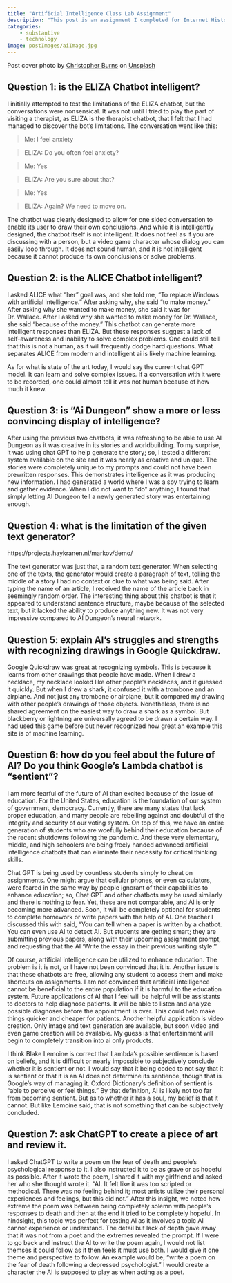 ```yaml
---
title: "Artificial Intelligence Class Lab Assignment"
description: "This post is an assignment I completed for Internet History, Technology, and Security."
categories: 
    - substantive
    - technology
image: postImages/aiImage.jpg
---
```


Post cover photo by <a href="https://unsplash.com/@christopher__burns?utm_content=creditCopyText&utm_medium=referral&utm_source=unsplash">Christopher Burns</a> on <a href="https://unsplash.com/photos/white-and-black-digital-wallpaper-Kj2SaNHG-hg?utm_content=creditCopyText&utm_medium=referral&utm_source=unsplash">Unsplash</a>

## Question 1: is the ELIZA Chatbot intelligent?

 I initially attempted to test the limitations of the ELIZA chatbot, but the conversations were nonsensical. It was not until I tried to play the part of visiting a therapist, as ELIZA is the therapist chatbot, that I felt that I had managed to discover the bot’s limitations. The conversation went like this:

> Me: I feel anxiety

> ELIZA: Do you often feel anxiety?

> Me: Yes

> ELIZA: Are you sure about that?

> Me: Yes

> ELIZA: Again? We need to move on.

The chatbot was clearly designed to allow for one sided conversation to enable its user to draw their own conclusions. And while it is intelligently designed, the chatbot itself is not intelligent. It does not feel as if you are discussing with a person, but a video game character whose dialog you can easily loop through. It does not sound human, and it is not intelligent because it cannot produce its own conclusions or solve problems.

## Question 2: is the ALICE Chatbot intelligent?

 I asked ALICE what “her” goal was, and she told me, “To replace Windows with artificial intelligence.” After asking why, she said “to make money.” After asking why she wanted to make money, she said it was for Dr. Wallace. After I asked why she wanted to make money for Dr. Wallace, she said “because of the money.” This chatbot can generate more intelligent responses than ELIZA. But these responses suggest a lack of self-awareness and inability to solve complex problems. One could still tell that this is not a human, as it will frequently dodge hard questions. What separates ALICE from modern and intelligent ai is likely machine learning.

As for what is state of the art today, I would say the current chat GPT model. It can learn and solve complex issues. If a conversation with it were to be recorded, one could almost tell it was not human because of how much it knew. 

## Question 3: is "Ai Dungeon" show a more or less convincing display of intelligence?

 After using the previous two chatbots, it was refreshing to be able to use AI Dungeon as it was creative in its stories and worldbuilding. To my surprise, it was using chat GPT to help generate the story; so, I tested a different system available on the site and it was nearly as creative and unique. The stories were completely unique to my prompts and could not have been prewritten responses. This demonstrates intelligence as it was producing new information. I had generated a world where I was a spy trying to learn and gather evidence. When I did not want to “do” anything, I found that simply letting AI Dungeon tell a newly generated story was entertaining enough.

## Question 4: what is the limitation of the given text generator?

https://projects.haykranen.nl/markov/demo/

The text generator was just that, a random text generator. When selecting one of the texts, the generator would create a paragraph of text, telling the middle of a story I had no context or clue to what was being said. After typing the name of an article, I received the name of the article back in seemingly random order. The interesting thing about this chatbot is that it appeared to understand sentence structure, maybe because of the selected text, but it lacked the ability to produce anything new. It was not very impressive compared to AI Dungeon’s neural network.

## Question 5: explain AI's struggles and strengths with recognizing drawings in Google Quickdraw.

Google Quickdraw was great at recognizing symbols. This is because it learns from other drawings that people have made. When I drew a necklace, my necklace looked like other people’s necklaces, and it guessed it quickly. But when I drew a shark, it confused it with a trombone and an airplane. And not just any trombone or airplane, but it compared my drawing with other people’s drawings of those objects. Nonetheless, there is no shared agreement on the easiest way to draw a shark as a symbol. But blackberry or lightning are universally agreed to be drawn a certain way. I had used this game before but never recognized how great an example this site is of machine learning.

## Question 6: how do you feel about the future of AI? Do you think Google's Lambda chatbot is "sentient"?
 I am more fearful of the future of AI than excited because of the issue of education. For the United States, education is the foundation of our system of government, democracy. Currently, there are many states that lack proper education, and many people are rebelling against and doubtful of the integrity and security of our voting system. On top of this, we have an entire generation of students who are woefully behind their education because of the recent shutdowns following the pandemic. And these very elementary, middle, and high schoolers are being freely handed advanced artificial intelligence chatbots that can eliminate their necessity for critical thinking skills. 

Chat GPT is being used by countless students simply to cheat on assignments. One might argue that cellular phones, or even calculators, were feared in the same way by people ignorant of their capabilities to enhance education; so, Chat GPT and other chatbots may be used similarly and there is nothing to fear. Yet, these are not comparable, and AI is only becoming more advanced. Soon, it will be completely optional for students to complete homework or write papers with the help of AI. One teacher I discussed this with said, “You can tell when a paper is written by a chatbot. You can even use AI to detect AI. But students are getting smart; they are submitting previous papers, along with their upcoming assignment prompt, and requesting that the AI ‘Write the essay in their previous writing style.’”

Of course, artificial intelligence can be utilized to enhance education. The problem is it is not, or I have not been convinced that it is. Another issue is that these chatbots are free, allowing any student to access them and make shortcuts on assignments. I am not convinced that artificial intelligence cannot be beneficial to the entire population if it is harmful to the education system. 
Future applications of AI that I feel will be helpful will be assistants to doctors to help diagnose patients. It will be able to listen and analyze possible diagnoses before the appointment is over. This could help make things quicker and cheaper for patients. Another helpful application is video creation. Only image and text generation are available, but soon video and even game creation will be available. My guess is that entertainment will begin to completely transition into ai only products.

I think Blake Lemoine is correct that Lambda’s possible sentience is based on beliefs, and it is difficult or nearly impossible to subjectively conclude whether it is sentient or not. I would say that it being coded to not say that it is sentient or that it is an AI does not determine its sentience, though that is Google’s way of managing it. Oxford Dictionary’s definition of sentient is “able to perceive or feel things.” By that definition, AI is likely not too far from becoming sentient. But as to whether it has a soul, my belief is that it cannot. But like Lemoine said, that is not something that can be subjectively concluded.

## Question 7: ask ChatGPT to create a piece of art and review it.

I asked ChatGPT to write a poem on the fear of death and people’s psychological response to it.  I also instructed it to be as grave or as hopeful as possible. After it wrote the poem, I shared it with my girlfriend and asked her who she thought wrote it. “AI. It felt like it was too scripted or methodical. There was no feeling behind it; most artists utilize their personal experiences and feelings, but this did not.” After this insight, we noted how extreme the poem was between being completely solemn with people’s responses to death and then at the end it tried to be completely hopeful. In hindsight, this topic was perfect for testing AI as it involves a topic AI cannot experience or understand. The detail but lack of depth gave away that it was not from a poet and the extremes revealed the prompt. If I were to go back and instruct the AI to write the poem again, I would not list themses it could follow as it then feels it must use both. I would give it one theme and perspective to follow. An example would be, “write a poem on the fear of death following a depressed psychologist.” I would create a character the AI is supposed to play as when acting as a poet.